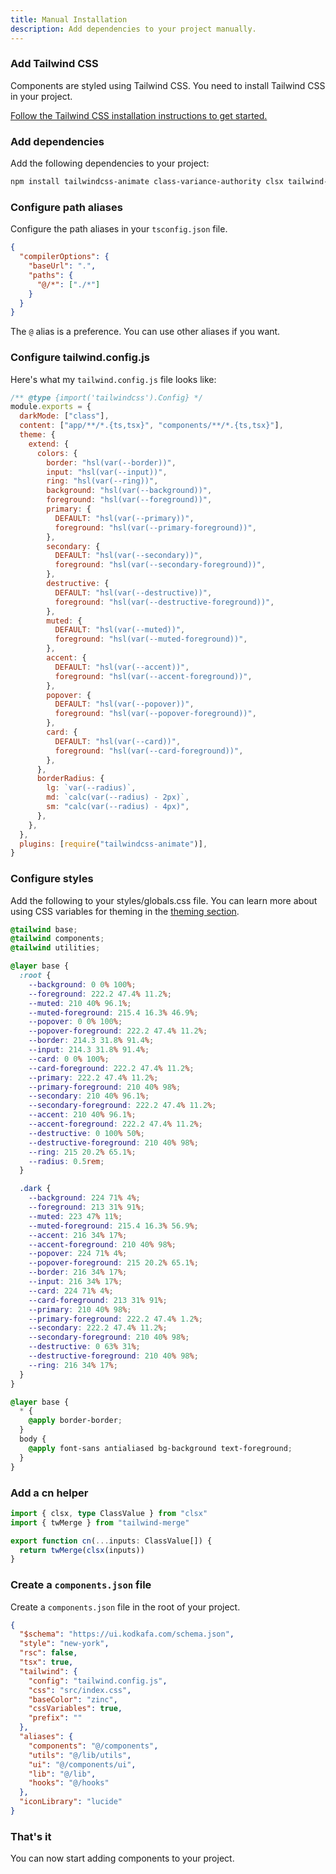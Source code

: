 ```yaml
---
title: Manual Installation
description: Add dependencies to your project manually.
---
```


<Steps>

### Add Tailwind CSS

Components are styled using Tailwind CSS. You need to install Tailwind CSS in your project.

[Follow the Tailwind CSS installation instructions to get started.](https://tailwindcss.com/docs/installation)

### Add dependencies

Add the following dependencies to your project:

```bash
npm install tailwindcss-animate class-variance-authority clsx tailwind-merge lucide-react
```

### Configure path aliases

Configure the path aliases in your `tsconfig.json` file.

```json {3-6} title="tsconfig.json" showLineNumbers
{
  "compilerOptions": {
    "baseUrl": ".",
    "paths": {
      "@/*": ["./*"]
    }
  }
}
```

The `@` alias is a preference. You can use other aliases if you want.

### Configure tailwind.config.js

Here's what my `tailwind.config.js` file looks like:

```js title="tailwind.config.js"
/** @type {import('tailwindcss').Config} */
module.exports = {
  darkMode: ["class"],
  content: ["app/**/*.{ts,tsx}", "components/**/*.{ts,tsx}"],
  theme: {
    extend: {
      colors: {
        border: "hsl(var(--border))",
        input: "hsl(var(--input))",
        ring: "hsl(var(--ring))",
        background: "hsl(var(--background))",
        foreground: "hsl(var(--foreground))",
        primary: {
          DEFAULT: "hsl(var(--primary))",
          foreground: "hsl(var(--primary-foreground))",
        },
        secondary: {
          DEFAULT: "hsl(var(--secondary))",
          foreground: "hsl(var(--secondary-foreground))",
        },
        destructive: {
          DEFAULT: "hsl(var(--destructive))",
          foreground: "hsl(var(--destructive-foreground))",
        },
        muted: {
          DEFAULT: "hsl(var(--muted))",
          foreground: "hsl(var(--muted-foreground))",
        },
        accent: {
          DEFAULT: "hsl(var(--accent))",
          foreground: "hsl(var(--accent-foreground))",
        },
        popover: {
          DEFAULT: "hsl(var(--popover))",
          foreground: "hsl(var(--popover-foreground))",
        },
        card: {
          DEFAULT: "hsl(var(--card))",
          foreground: "hsl(var(--card-foreground))",
        },
      },
      borderRadius: {
        lg: `var(--radius)`,
        md: `calc(var(--radius) - 2px)`,
        sm: "calc(var(--radius) - 4px)",
      },
    },
  },
  plugins: [require("tailwindcss-animate")],
}
```

### Configure styles

Add the following to your styles/globals.css file. You can learn more about using CSS variables for theming in the [theming section](/docs/theming).

```css title="globals.css"
@tailwind base;
@tailwind components;
@tailwind utilities;

@layer base {
  :root {
    --background: 0 0% 100%;
    --foreground: 222.2 47.4% 11.2%;
    --muted: 210 40% 96.1%;
    --muted-foreground: 215.4 16.3% 46.9%;
    --popover: 0 0% 100%;
    --popover-foreground: 222.2 47.4% 11.2%;
    --border: 214.3 31.8% 91.4%;
    --input: 214.3 31.8% 91.4%;
    --card: 0 0% 100%;
    --card-foreground: 222.2 47.4% 11.2%;
    --primary: 222.2 47.4% 11.2%;
    --primary-foreground: 210 40% 98%;
    --secondary: 210 40% 96.1%;
    --secondary-foreground: 222.2 47.4% 11.2%;
    --accent: 210 40% 96.1%;
    --accent-foreground: 222.2 47.4% 11.2%;
    --destructive: 0 100% 50%;
    --destructive-foreground: 210 40% 98%;
    --ring: 215 20.2% 65.1%;
    --radius: 0.5rem;
  }

  .dark {
    --background: 224 71% 4%;
    --foreground: 213 31% 91%;
    --muted: 223 47% 11%;
    --muted-foreground: 215.4 16.3% 56.9%;
    --accent: 216 34% 17%;
    --accent-foreground: 210 40% 98%;
    --popover: 224 71% 4%;
    --popover-foreground: 215 20.2% 65.1%;
    --border: 216 34% 17%;
    --input: 216 34% 17%;
    --card: 224 71% 4%;
    --card-foreground: 213 31% 91%;
    --primary: 210 40% 98%;
    --primary-foreground: 222.2 47.4% 1.2%;
    --secondary: 222.2 47.4% 11.2%;
    --secondary-foreground: 210 40% 98%;
    --destructive: 0 63% 31%;
    --destructive-foreground: 210 40% 98%;
    --ring: 216 34% 17%;
  }
}

@layer base {
  * {
    @apply border-border;
  }
  body {
    @apply font-sans antialiased bg-background text-foreground;
  }
}
```

### Add a cn helper

```ts title="lib/utils.ts" showLineNumbers
import { clsx, type ClassValue } from "clsx"
import { twMerge } from "tailwind-merge"

export function cn(...inputs: ClassValue[]) {
  return twMerge(clsx(inputs))
}
```

### Create a `components.json` file

Create a `components.json` file in the root of your project.

```json title="components.json" showLineNumbers
{
  "$schema": "https://ui.kodkafa.com/schema.json",
  "style": "new-york",
  "rsc": false,
  "tsx": true,
  "tailwind": {
    "config": "tailwind.config.js",
    "css": "src/index.css",
    "baseColor": "zinc",
    "cssVariables": true,
    "prefix": ""
  },
  "aliases": {
    "components": "@/components",
    "utils": "@/lib/utils",
    "ui": "@/components/ui",
    "lib": "@/lib",
    "hooks": "@/hooks"
  },
  "iconLibrary": "lucide"
}
```

### That's it

You can now start adding components to your project.

</Steps>
